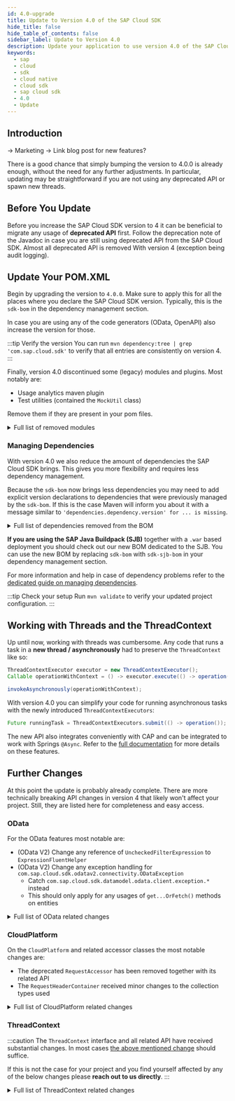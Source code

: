 ```yaml
---
id: 4.0-upgrade
title: Update to Version 4.0 of the SAP Cloud SDK
hide_title: false
hide_table_of_contents: false
sidebar_label: Update to Version 4.0
description: Update your application to use version 4.0 of the SAP Cloud SDK
keywords:
  - sap
  - cloud
  - sdk
  - cloud native
  - cloud sdk
  - sap cloud sdk
  - 4.0
  - Update
---
```


## Introduction

-> Marketing
-> Link blog post for new features?


There is a good chance that simply bumping the version to 4.0.0 is already enough, without the need for any further adjustments.
In particular, updating may be straightforward if you are not using any deprecated API or spawn new threads.

## Before You Update

Before you increase the SAP Cloud SDK version to 4 it can be beneficial to migrate any usage of **deprecated API** first.
Follow the deprecation note of the Javadoc in case you are still using deprecated API from the SAP Cloud SDK.
Almost all deprecated API is removed With version 4 (exception being audit logging).

## Update Your POM.XML

Begin by upgrading the version to `4.0.0`.
Make sure to apply this for all the places where you declare the SAP Cloud SDK version.
Typically, this is the `sdk-bom` in the dependency management section.

In case you are using any of the code generators (OData, OpenAPI) also increase the version for those.

:::tip Verify the version
You can run `mvn dependency:tree | grep 'com.sap.cloud.sdk'` to verify that all entries are consistently on version 4.
:::

Finally, version 4.0 discontinued some (legacy) modules and plugins.
Most notably are:
* Usage analytics maven plugin
* Test utilities (contained the `MockUtil` class)

Remove them if they are present in your pom files.

<details>
    <summary>Full list of removed modules</summary>

  * On-premise VDM:
    * `s4hana-api-odata-onpremise-2020`
    * `s4hana-api-odata-v4-onpremise-2020`
  * DataModel - Enterprise Messaging:
    * `messaging-jms`
    * `messaging-generator`
    * `messaging-core`
    * `s4hana-api-messaging`
  * Framework integrations (`com.sap.cloud.sdk.frameworks`)
    * `cxf`
    * `eclipselink`
    * `eclipselink-javaee`
    * `jaxrs-gson`
    * `jaxrs`
    * `javaee`
    * `liquibase`
    * `liquibase-javaee`
    * `togglz`
    * `spring-boot-multitenancy-scp-cf`
    * `spring-web`
  * Testing utilities (`com.sap.cloud.sdk.testutil`)
    * `testutil-parent`
    * `testutil-core`
    * `testutil-resources`
  * Currency Conversion (`com.sap.cloud.sdk.integration`)
    * `integration-object-currency-conversion-simple`
    * `integration-object-currency-conversion-simple-artifact`
    * `integration-object-currency-conversion-simple-srv`
    * `integration-parent`
    * `currency-conversion-adapter-simple-integration-objects-mrm`
    * `currency-conversion-adapter-simple-integration-objects`
    * `currency-conversion-core`
    * `currency-conversion-datamodel`
    * `currency-conversion-parent`
  * Quality (`com.sap.cloud.sdk.quality`)
    * `common`
    * `httpclient-listener`
    * `listeners-all`
    * `odata-querylistener`
    * `pmd-plugin`
    * `pmd-rules`
    * `rfc-querylistener`
  * Others:
    * `com.sap.cloud.sdk.services:graph`
    * `com.sap.cloud.sdk.services:recast-ai`
    * `com.sap.cloud.sdk.services:scp-machine-learning`
    * `com.sap.cloud.sdk.plugins:usage-analytics`
    * `com.sap.cloud.sdk.plugins:usage-analytics-maven-plugin`
    * `com.sap.cloud.sdk.cloudplatform:metering`
    * `com.sap.cloud.sdk.cloudplatform:metering-scp-neo`

</details>

### Managing Dependencies

With version 4.0 we also reduce the amount of dependencies the SAP Cloud SDK brings.
This gives you more flexibility and requires less dependency management.

Because the `sdk-bom` now brings less dependencies you may need to add explicit version declarations to dependencies that were previously managed by the `sdk-bom`.
If this is the case Maven will inform you about it with a message similar to `'dependencies.dependency.version' for ... is missing`.

<details>
    <summary>Full list of dependencies removed from the BOM</summary>

  * `io.swagger:swagger-annotations`
  * `javax.validation:validation-api`
  * `javax.ws.rs:javax.ws.rs-api`
  * `javax.jms:javax.jms-api`
  * `javax:javaee-api`
  * `javax:javaee-web-api`
  * `javax.ejb:javax.ejb-api`
  * `org.hamcrest:hamcrest-core`
  * `org.eclipse.persistence:eclipselink`
  * `org.eclipse.persistence:javax.persistence`
  * `org.liquibase:liquibase-core`
  * `org.apache.commons:commons-csv`
  * `org.apache.cxf:cxf-core`
  * `org.apache.cxf:cxf-rt-management`
  * `org.apache.cxf:cxf-rt-transports-http`
  * `org.apache.cxf:cxf-rt-bindings-soap`
  * `org.apache.cxf:cxf-rt-bindings-xml`
  * `org.apache.cxf:cxf-rt-ws-addr`
  * `org.apache.cxf:cxf-rt-ws-rm`
  * `org.apache.cxf:cxf-rt-ws-policy`
  * `org.apache.cxf:cxf-rt-ws-mex`
  * `org.apache.cxf:cxf-rt-ws-security`
  * `org.apache.cxf:cxf-rt-frontend-jaxws`
  * `org.apache.cxf:cxf-rt-frontend-jaxrs`
  * `org.apache.cxf:cxf-rt-rs-client`
  * `org.apache.cxf:cxf-rt-rs-extension-providers`
  * `org.apache.cxf:cxf-rt-rs-extension-search`
  * `org.apache.cxf:cxf-rt-rs-security-cors`
  * `org.apache.cxf:cxf-rt-rs-security-oauth2`
  * `org.apache.cxf:cxf-rt-rs-security-xml`
  * `org.apache.cxf:cxf-rt-rs-security-sso-saml`
  * `org.slf4j:jul-to-slf4j`
  * `org.slf4j:log4j-over-slf4j`
  * `org.slf4j:slf4j-simple`
  * `org.springframework:spring-framework-bom`
  * `org.springframework:spring-security-bom`
  * `org.togglz:togglz-core`
  * `org.togglz:togglz-servlet`
  * `org.togglz:togglz-console`
  * `org.togglz:togglz-testing`
  * `org.togglz:togglz-junit`
  * `com.jayway.jsonpath:json-path`
  * `com.fasterxml.jackson:jackson-bom`
  * `com.google.guava:guava-testlib`
  * `com.sap.cloud.servicesdk:odatav2-connectivity-sdk3`
  * `com.sap.cloud.servicesdk:odata-v2-lib`
  * `com.sap.cloud.servicesdk.prov:api`
  * `com.sap.cloud.servicesdk.prov:odatav4`
  * `com.sap.cloud.servicesdk.prov:odata2.web`
  * `com.sap.cloud.servicesdk.prov:odata2.xsa`
  * `com.sap.cloud.servicesdk.prov:odatav2-hybrid`
  * `com.sap.cloud.servicesdk.prov:odatav2-prov`
  * `com.sap.cloud:neo-javaee7-wp-api`
  * `com.sap.cloud:neo-java-web-api`
  * `com.sap.xs.java:xs-env`
  * `com.sap.xs2.security:security-commons`
  * `com.sap.xs2.security:java-container-security`
  * `com.sap.conn.jco:com.sap.conn.jco.sapjco3`
  * `com.sap.conn.jco:sapjco3`
  * `com.sap.hcp.cf.logging:cf-java-logging-support-logback`
  * `com.squareup.okhttp3:okhttp`

</details>


**If you are using the SAP Java Buildpack (SJB)** together with a `.war` based deployment you should check out our new BOM dedicated to the SJB.
You can use the new BOM by replacing `sdk-bom` with `sdk-sjb-bom` in your dependency management section.

For more information and help in case of dependency problems refer to the [dedicated guide on managing dependencies](/manage-dependencies).

:::tip Check your setup
Run `mvn validate` to verify your updated project configuration.
:::

## Working with Threads and the ThreadContext

Up until now, working with threads was cumbersome.
Any code that runs a task in a **new thread / asynchronously** had to preserve the `ThreadContext` like so:

```java
ThreadContextExecutor executor = new ThreadContextExecutor();
Callable operationWithContext = () -> executor.execute(() -> operation());

invokeAsynchronously(operationWithContext);
```

With version 4.0 you can simplify your code for running asynchronous tasks with the newly introduced `ThreadContextExecutors`:

```java
Future runningTask = ThreadContextExecutors.submit(() -> operation());
```

The new API also integrates conveniently with CAP and can be integrated to work with Springs `@Async`.
Refer to the [full documentation](../features/multi-tenancy/multi-tenancy-thread-context) for more details on these features.

## Further Changes

At this point the update is probably already complete.
There are more technically breaking API changes in version 4 that likely won't affect your project.
Still, they are listed here for completeness and easy access.

### OData

For the OData features most notable are:

* (OData V2) Change any reference of `UncheckedFilterExpression` to `ExpressionFluentHelper`
* (OData V2) Change any exception handling for `com.sap.cloud.sdk.odatav2.connectivity.ODataException`
    * Catch `com.sap.cloud.sdk.datamodel.odata.client.exception.*` instead
    * This should only apply for any usages of `get...OrFetch()` methods on entities

<details>
    <summary>Full list of OData related changes</summary>

  * Remove `com.sap.cloud.sdk.s4hana.datamodel.odata.adapter.ODataCalendarAdapter` and child classes
    `ODataDateTimeAdapter`, `ODataDateTimeOffsetAdapter`, and `ODataTimeAdapter`.
  * Remove the obsolete helper classes `FilterExpressionWrapper`, `UncheckedFilterExpression`, `FilterExpressionHelper` and `FilterFunction`
  * The `ODataTypeValueSerializer` class has been removed as it is no longer needed with the removal of the `servicesdk` dependency
  * Remove the obsolete class `com.sap.cloud.sdk.s4hana.connectivity.RequestBody`
  * Remove the following deprecated methods from all OData V2 request builders (FluentHelper classes):
    * `execute`
    * `withErrorHandler`
    * `getHeadersForRequestOnly`
    * `getHeadersForRequestAndImplicitRequests`
    * `and`
    * `onRequestAndImplicitRequests`
    * `onRequestOnly`
    * `cachingMetadata`
    * `withoutCachingMetadata`
    * `toQuery`
    * `ignoringVersionIdentifier`
    * All constructors that required the `servicePath` as single argument, now the second argument `entityCollection` is mandatory
  * For OData v2 generated classes (the OData v2 VDM), the method signature has changed for lazily resolving navigation properties in entity classes.
    A checked exception is no longer thrown for methods named _fetchX()_ and _getXOrFetch()_:
    ```
    Entity entity;
    try {
      entity.fetchProperty();
      entity.getPropertyOrFetch()
    }
    catch( com.sap.cloud.sdk.odatav2.connectivity.ODataException e ) {
    }
    ```
    If you still want to evaluate the error details (like HTTP payload or status code), please feel free to explore the hierarchy and properties of our OData unchecked exception types.
  * Removed the now obsolete method `VdmEntityUtil#fromFields`
  * The modules `odata-client` and `odata-v4-core` have been moved out of beta state and are now considered stable
  * The decprecated modules `s4hana-api-odata-onpremise-2020` and `s4hana-api-odata-v4-onpremise-2020` are removed

</details>

### CloudPlatform

On the `CloudPlatform` and related accessor classes the most notable changes are:

* The deprecated `RequestAccessor` has been removed together with its related API
* The `RequestHeaderContainer` received minor changes to the collection types used

<details>
    <summary>Full list of CloudPlatform related changes</summary>

  * The deprecated `com.sap.cloud.sdk.cloudplatform.servlet.RequestAccessor` has been removed together with its related API:
    * `RequestAccessor`
    * `RequestFacade`
    * `DefaultRequestFacade`
    * `RequestThreadContextListener`
  * Moved the `AuthTokenAccessor`, `AuthToken` classes and the `AuthTokenFacade` interface from the `security-scp-cf` into the `security` module.
    * Renamed `DefaultAuthTokenFacade` to `ScpCfAuthTokenFacade`.
    * Only functional implementation of `AuthTokenFacade` is the `ScpCfAuthTokenFacade` in the `security-scp-cf` module.
    * If no implementation of the facade interface can be found via the ServiceLoader pattern, all invocations on the `AuthTokenAccessor` will throw an Exception.
    * SCP CF related methods on the `AuthTokenAccessor` are removed from there and only accessible via the `ScpCfAuthTokenFacade`.
  * Public API in `RequestHeaderContainer` has the following breaking changes:
    * `RequestHeaderContainer#getHeaderNames()` now returns a `List<String>` instead of `Set<String>`. Only headers which have at least one non-null value are returned by the method. 
    * `RequestHeaderContainer#getHeaderValues()` now returns a `List<String>` instead of `Collection<String>`
    * `DefaultRequestHeaderContainer#fromMultiValueMap` also allows generic inputs to be passed.
       The signature of the method has changed from `DefaultRequestHeaderContainer#fromMultiValueMap( Map<String, Collection<String>> headers )` to `DefaultRequestHeaderContainer#fromMultiValueMap( Map<String, ? extends Iterable<String>> headers )`

</details>


### ThreadContext

:::caution
The `ThreadContext` interface and all related API have received substantial changes.
In most cases [the above mentioned change](#working-with-threads-and-the-threadcontext) should suffice.

If this is not the case for your project and you find yourself affected by any of the below changes please **reach out to us directly**.
:::

<details>
    <summary>Full list of ThreadContext related changes</summary>

  * The `ThreadContext` interface received the following changes:
    * Method `Property<T> getProperty(String name)` has been replaced with `Try<T> getPropertyValue(String name)`
    * Method `setPropertyIfAbsent` has been changed to now accept a `Callable<Property<?>>` instead of `Callable<?>`
  * The `Property<T>` class has been expanded with convenience methods to decorate a callable:
    * `Callable<Property<?>> decorateCallable( Callable<?> valueGenerator )` 
    * `Callable<Property<?>> decorateConfidentialCallable( Callable<?> valueGenerator )` 
  * `ThreadContextExecutor` changes:
    * `ThreadContext` instances are no longer implicitly shared when using `ThreadContextExecutor`. Instead:
    * `fromCurrentContext()` will duplicate the current context into a new context object
    * `fromNewContext()` will use a new, empty context object
    * `fromCurrentOrNewContext()` behaves like `fromCurrentContext` but will fall back to a new context, if none is available
    * `using(context)` will duplicate the provided context and its properties into a new context object
    * Duplicating the current context solves persistence and concurrency issues with dynamic thread life cycles.
    * Additionally, the `ThreadContext` is duplicated every time the `ThreadContextExecutor#execute` method is called.
    * Therefore, the steps `beforeDestroy()` and `afterDestroy()` are removed from the `ThreadContextListener`.
  * `ThreadContextListener` has no longer access to values from a potential parent thread-context.
    Instead, any values from a potential parent context are already present and can be altered.
  * The `ThreadContextDecorator` has been changed to now enable passing arbitrary `ThreadLocal` related data to new threads created via `DefaultThreadContextExecutorService`
    * The existing `SecurityThreadContextDecorator` has been improved to pass on the full security library's `SecurityContext`
    * The related `cds-integration-cloudsdk` module has been improved to pass on the full CDS `RequestContext`
    * The now obsolete `SecurityContextThreadContextListener` has been removed.
    * The `ScpNeoThreadContextDecorator` has been renamed to `ScpNeoThreadContextDecoratorInternal` and moved to `com.sap.cloud.sdk.cloudplatform.thread`. Additionally, it is no longer implementing the `ThreadContextDecorator` interface.
  
</details>



